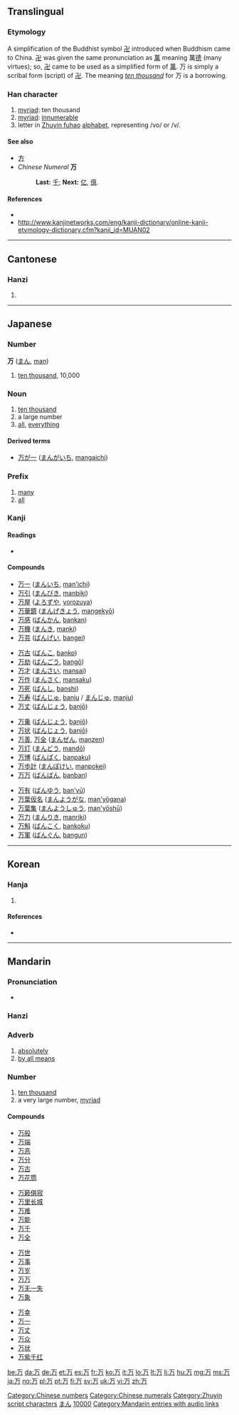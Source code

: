 {{also|萬|方}}<!-- may be replaced by zh-forms -->
==Translingual==
{{stroke order|type=animate}}
{{stroke order|strokes=3}}

===Etymology===
A simplification of the Buddhist symbol [[卍]] introduced when Buddhism came to China. [[卍]] was given the same pronunciation as [[萬]] meaning 萬[[德]] (many virtues); so, [[卍]] came to be used as a simplified form of [[萬]]. 万 is simply a scribal form (script) of [[卍]]. The meaning ''[[ten thousand]]'' for 万 is a borrowing.

===Han character===
{{Han char|rn=1|rad=一|as=02|sn=3|four=1022<sub>7</sub>|canj=一尸 (MS)}}

# [[myriad]]: ten thousand
# [[myriad]]: [[innumerable]]
# letter in [[Zhuyin fuhao]] [[alphabet]], representing /vo/ or /v/.

====See also====
* [[方]] <!-- Graphically similar -->
* ''Chinese Numeral'' '''万'''
*: '''Last:''' [[千]]; '''Next:''' [[亿]], [[億]].

====References====
* {{Han ref|kx=0076.030|dkj=00010|dj=0137.070|hdz=10009.030|uh=4E07|ud=19975|bh=C945|bd=51525}}
* http://www.kanjinetworks.com/eng/kanji-dictionary/online-kanji-etymology-dictionary.cfm?kanji_id=MUAN02

[[Category:Chinese numbers]]
[[Category:Chinese numerals]]
[[Category:Zhuyin script characters]]

----

==Cantonese==

===Hanzi===
{{yue-hanzi|jyut=|y=maan6, mak6|tra=萬}}

# {{defn|lang=yue|sort=一02}}

----

==Japanese==

===Number===
'''万''' ([[まん]], [[man]])

# [[ten thousand]], 10,000

===Noun===
{{ja-noun|k|hira=よろず|rom=yorozu}}

# [[ten thousand]]
# a large number
# [[all]], [[everything]]

====Derived terms====
* [[万が一]] ([[まんがいち]], [[mangaichi]])

===Prefix===
{{ja-pos|k|prefix|hira=ばん|rom=ban|hidx=はん'}}

# [[many]]
# [[all]]

===Kanji===
{{ja-kanji|grade=2|rs=一02}}

====Readings====
* {{ja-readings|on=[[まん]] (''man''), [[ばん]] (''ban'')|kun=[[よろず]] (''yorozu'')|nanori=[[かず]] (''kazu''), [[ま]] (''ma''), [[ゆる]] (''yuru'')}}

====Compounds====
{{top4}}
* [[万一]] ([[まんいち]], [[man'ichi]])
* [[万引]] ([[まんびき]], [[manbiki]])
* [[万屋]] ([[よろずや]], [[yorozuya]])
* [[万華鏡]] ([[まんげきょう]], [[mangekyō]])
* [[万感]] ([[ばんかん]], [[bankan]])
* [[万機]] ([[まんき]], [[manki]])
* [[万芸]] ([[ばんげい]], [[bangei]])
{{mid4}}
* [[万古]] ([[ばんこ]], [[banko]])
* [[万劫]] ([[ばんごう]], [[bangō]])
* [[万才]] ([[まんさい]], [[mansai]])
* [[万作]] ([[まんさく]], [[mansaku]])
* [[万死]] ([[ばんし]], [[banshi]])
* [[万寿]] ([[ばんじゅ]], [[banju]] / [[まんじゅ]], [[manju]])
* [[万丈]] ([[ばんじょう]], [[banjō]])
{{mid4}}
* [[万乗]] ([[ばんじょう]], [[banjō]])
* [[万状]] ([[ばんじょう]], [[banjō]])
* [[万善]], [[万全]] ([[まんぜん]], [[manzen]])
* [[万灯]] ([[まんどう]], [[mandō]])
* [[万博]] ([[ばんぱく]], [[banpaku]])
* [[万歩計]] ([[まんぽけい]], [[manpokei]])
* [[万万]] ([[ばんばん]], [[banban]])
{{mid4}}
* [[万有]] ([[ばんゆう]], [[ban'yū]])
* [[万葉仮名]] ([[まんようがな]], [[man'yōgana]])
* [[万葉集]] ([[まんようしゅう]], [[man'yōshū]])
* [[万力]] ([[まんりき]], [[manriki]])
* [[万斛]] ([[ばんこく]], [[bankoku]])
* [[万軍]] ([[ばんぐん]], [[bangun]])
{{bottom}}

[[Category:1000 Japanese basic words|まん]]
[[Category:Japanese numbers|10000]]

----

==Korean==

===Hanja===
{{ko-hanja|hangeul=만|rv=man|mr=man|y=man|eumhun=일만|ehrv=ilman|ehmr=ilman|ehy=}}

# {{defn|lang=ko|sort=一02}}

====References====
* {{Hanja ref|nav=9199}}

----

==Mandarin==

===Pronunciation===
* {{audio|zh-wàn.ogg|audio}}

===Hanzi===
{{cmn-hanzi|tra=萬|pin=[[wàn]] ([[wan4]])|wg=wan<sup>4</sup>}}

===Adverb===
{{cmn-adv|tra=萬|pin=wàn|pint=wan4|rs=一02}}

# [[absolutely]]
# [[by all means]]

===Number===
{{cmn-num|tra=萬|pin=wàn|pint=wan4|rs=一02}}

# [[ten thousand]]
# a very large number, [[myriad]]

====Compounds====
{{top4}}
* [[万般]]
* [[万端]]
* [[万恶]]
* [[万分]]
* [[万古]]
* [[万花筒]]
{{mid4}}
* [[万籁俱寂]]
* [[万里长城]]
* [[万难]]
* [[万能]]
* [[万千]]
* [[万全]]
{{mid4}}
* [[万世]]
* [[万事]]
* [[万岁]]
* [[万万]]
* [[万无一失]]
* [[万象]]
{{mid4}}
* [[万幸]]
* [[万一]]
* [[万丈]]
* [[万众]]
* [[万状]]
* [[万紫千红]]
{{bottom}}

[[Category:Mandarin entries with audio links]]

[[be:万]]
[[da:万]]
[[de:万]]
[[et:万]]
[[es:万]]
[[fr:万]]
[[ko:万]]
[[it:万]]
[[lo:万]]
[[lt:万]]
[[li:万]]
[[hu:万]]
[[mg:万]]
[[ms:万]]
[[ja:万]]
[[no:万]]
[[pl:万]]
[[pt:万]]
[[fi:万]]
[[sv:万]]
[[uk:万]]
[[vi:万]]
[[zh:万]]